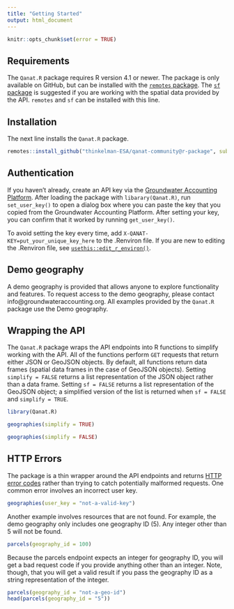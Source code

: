 ```yaml
---
title: "Getting Started"
output: html_document
---
```


```r
knitr::opts_chunk$set(error = TRUE)
```

## Requirements

The `Qanat.R` package requires R version 4.1 or newer. The package is only available on GitHub, but can be installed with the [`remotes` package](https://remotes.r-lib.org/). The [`sf` package](https://r-spatial.github.io/sf/) is suggested if you are working with the spatial data provided by the API. `remotes` and `sf` can be installed with this line.

## Installation

The next line installs the `Qanat.R` package. 

```r
remotes::install_github("thinkelman-ESA/qanat-community@r-package", subdir = "Qanat.R")
```

## Authentication

If you haven't already, create an API key via the [Groundwater Accounting Platform](https://www.groundwateraccounting.org/getting-started-with-the-api). After loading the package with `libarary(Qanat.R)`, run `set_user_key()` to open a dialog box where you can paste the key that you copied from the Groundwater Accounting Platform. After setting your key, you can confirm that it worked by running `get_user_key()`. 

To avoid setting the key every time, add `X-QANAT-KEY=put_your_unique_key_here` to the .Renviron file. If you are new to editing the .Renviron file, see [`usethis::edit_r_environ()`](https://usethis.r-lib.org/reference/edit.html). 

## Demo geography

A demo geography is provided that allows anyone to explore functionality and features. To request access to the demo geography, please contact info@groundwateraccounting.org. All examples provided by the `Qanat.R` package use the Demo geography.

## Wrapping the API

The `Qanat.R` package wraps the API endpoints into R functions to simplify working with the API. All of the functions perform `GET` requests that return either JSON or GeoJSON objects. By default, all functions return data frames (spatial data frames in the case of GeoJSON objects). Setting `simplify = FALSE` returns a list representation of the JSON object rather than a data frame. Setting `sf = FALSE` returns a list representation of the GeoJSON object; a simplified version of the list is returned when `sf = FALSE` and `simplify = TRUE`.

```r
library(Qanat.R)

geographies(simplify = TRUE)

geographies(simplify = FALSE)
```

## HTTP Errors

The package is a thin wrapper around the API endpoints and returns [HTTP error codes](https://en.wikipedia.org/wiki/List_of_HTTP_status_codes) rather than trying to catch potentially malformed requests. One common error involves an incorrect user key.

```r
geographies(user_key = "not-a-valid-key")
```

Another example involves resources that are not found. For example, the demo geography only includes one geography ID (5). Any integer other than 5 will not be found.

```r
parcels(geography_id = 100)
```

Because the parcels endpoint expects an integer for geography ID, you will get a bad request code if you provide anything other than an integer. Note, though, that you will get a valid result if you pass the geography ID as a string representation of the integer.

```r
parcels(geography_id = "not-a-geo-id")
head(parcels(geography_id = "5"))
```

